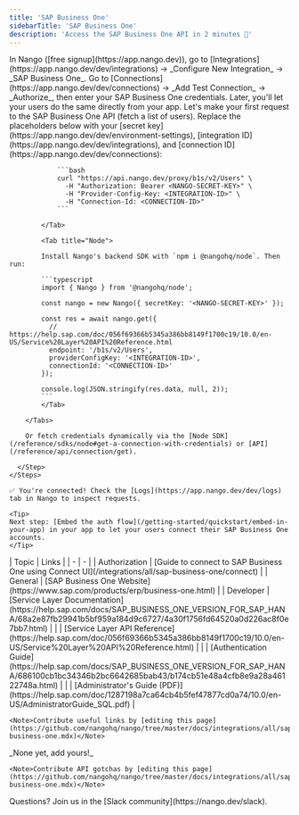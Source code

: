 ```yaml
---
title: 'SAP Business One'
sidebarTitle: 'SAP Business One'
description: 'Access the SAP Business One API in 2 minutes 💨'
---
```


<Tabs>
  <Tab title="🚀 Quickstart">
    <Steps>
      <Step title="Create an integration">
        In Nango ([free signup](https://app.nango.dev)), go to [Integrations](https://app.nango.dev/dev/integrations) -> _Configure New Integration_ -> _SAP Business One_.
      </Step>
      <Step title="Authorize SAP Business One">
        Go to [Connections](https://app.nango.dev/dev/connections) -> _Add Test Connection_ -> _Authorize_, then enter your SAP Business One credentials. Later, you'll let your users do the same directly from your app.
      </Step>
      <Step title="Call the SAP Business One API">
        Let's make your first request to the SAP Business One API (fetch a list of users). Replace the placeholders below with your [secret key](https://app.nango.dev/dev/environment-settings), [integration ID](https://app.nango.dev/dev/integrations), and [connection ID](https://app.nango.dev/dev/connections):
        <Tabs>
            <Tab title="cURL">

                ```bash
                curl "https://api.nango.dev/proxy/b1s/v2/Users" \
                  -H "Authorization: Bearer <NANGO-SECRET-KEY>" \
                  -H "Provider-Config-Key: <INTEGRATION-ID>" \
                  -H "Connection-Id: <CONNECTION-ID>"
                ```

            </Tab>

            <Tab title="Node">

            Install Nango's backend SDK with `npm i @nangohq/node`. Then run:

            ```typescript
            import { Nango } from '@nangohq/node';

            const nango = new Nango({ secretKey: '<NANGO-SECRET-KEY>' });

            const res = await nango.get({
              // https://help.sap.com/doc/056f69366b5345a386bb8149f1700c19/10.0/en-US/Service%20Layer%20API%20Reference.html
              endpoint: '/b1s/v2/Users',
              providerConfigKey: '<INTEGRATION-ID>',
              connectionId: '<CONNECTION-ID>'
            });

            console.log(JSON.stringify(res.data, null, 2));
            ```
            </Tab>

        </Tabs>

        Or fetch credentials dynamically via the [Node SDK](/reference/sdks/node#get-a-connection-with-credentials) or [API](/reference/api/connection/get).

      </Step>
    </Steps>

    ✅ You're connected! Check the [Logs](https://app.nango.dev/dev/logs) tab in Nango to inspect requests.

    <Tip>
    Next step: [Embed the auth flow](/getting-started/quickstart/embed-in-your-app) in your app to let your users connect their SAP Business One accounts.
    </Tip>
  </Tab>
  <Tab title="🔗 Useful links">
    | Topic | Links |
    | - | - |
    | Authorization | [Guide to connect to SAP Business One using Connect UI](/integrations/all/sap-business-one/connect) |
    | General | [SAP Business One Website](https://www.sap.com/products/erp/business-one.html) |
    | Developer | [Service Layer Documentation](https://help.sap.com/docs/SAP_BUSINESS_ONE_VERSION_FOR_SAP_HANA/68a2e87fb29941b5bf959a184d9c6727/4a30f1756fd64520a0d226ac8f0e7bb7.html) |
    | | [Service Layer API Reference](https://help.sap.com/doc/056f69366b5345a386bb8149f1700c19/10.0/en-US/Service%20Layer%20API%20Reference.html) |
    | | [Authentication Guide](https://help.sap.com/docs/SAP_BUSINESS_ONE_VERSION_FOR_SAP_HANA/686100cb1bc34346b2bc6642685bab43/b174cb51e48a4cfb8e9a28a46122748a.html) |
    | | [Administrator's Guide (PDF)](https://help.sap.com/doc/1287198a7ca64cb4b5fef47877cd0a74/10.0/en-US/AdministratorGuide_SQL.pdf) |

    <Note>Contribute useful links by [editing this page](https://github.com/nangohq/nango/tree/master/docs/integrations/all/sap-business-one.mdx)</Note>
  </Tab>
  <Tab title="🚨 API gotchas">
    _None yet, add yours!_

    <Note>Contribute API gotchas by [editing this page](https://github.com/nangohq/nango/tree/master/docs/integrations/all/sap-business-one.mdx)</Note>
  </Tab>
</Tabs>

<Info>
    Questions? Join us in the [Slack community](https://nango.dev/slack).
</Info>
